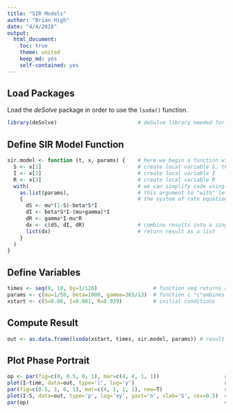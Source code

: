 ```yaml
---
title: "SIR Models"
author: "Brian High"
date: "4/4/2018"
output:
  html_document:
    toc: true
    theme: united
    keep_md: yes
    self-contained: yes
---
```


## Load Packages

Load the *deSolve* package in order to use the `lsoda()` function.

```r
library(deSolve)                          # deSolve library needed for this computing session
```

## Define SIR Model Function

```r
sir.model <- function (t, x, params) {    # here we begin a function with three arguments
  S <- x[1]                               # create local variable S, the first element of x
  I <- x[2]                               # create local variable I
  R <- x[3]                               # create local variable R
  with(                                   # we can simplify code using "with"
    as.list(params),                      # this argument to "with" lets us use the variable names
    {                                     # the system of rate equations
      dS <- mu*(1-S)-beta*S*I
      dI <- beta*S*I-(mu+gamma)*I
      dR <- gamma*I-mu*R
      dx <- c(dS, dI, dR)                 # combine results into a single vector dx
      list(dx)                            # return result as a list
    }
  )
}
```

## Define Variables

```r
times <- seq(0, 10, by=1/120)                  # function seq returns a sequence
params <- c(mu=1/50, beta=1000, gamma=365/13)  # function c "c"ombines values into a vector
xstart <- c(S=0.06, I=0.001, R=0.939)          # initial conditions
```

## Compute Result

```r
out <- as.data.frame(lsoda(xstart, times, sir.model, params)) # result stored in dataframe
```

## Plot Phase Portrait

```r
op <- par(fig=c(0, 0.5, 0, 1), mar=c(4, 4, 1, 1))                     # set graphical parameters
plot(I~time, data=out, type='l', log='y')                             # plot the I variable as a line
par(fig=c(0.5, 1, 0, 1), mar=c(4, 1, 1, 1), new=T)                    # re-set graphical parameters
plot(I~S, data=out, type='p', log='xy', yaxt='n', xlab='S', cex=0.5)  # plot phase portrait
par(op)                                                               # re-set graphical parameters
```
